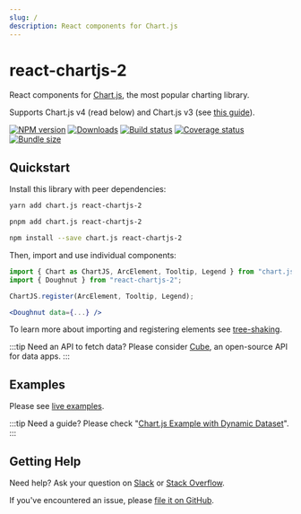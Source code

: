 ```yaml
---
slug: /
description: React components for Chart.js
---
```



# react-chartjs-2

<Logo className='logo' width={150} height={150} />

React components for [Chart.js](https://www.chartjs.org), the most popular charting library.

Supports Chart.js v4 (read below) and Chart.js v3 (see [this guide](/docs/chartjs-v3)).

[![NPM version][npm]][npm-url]
[![Downloads][downloads]][downloads-url]
[![Build status][build]][build-url]
[![Coverage status][coverage]][coverage-url]
[![Bundle size][size]][size-url]

[npm]: https://img.shields.io/npm/v/react-chartjs-2.svg
[npm-url]: https://www.npmjs.com/package/react-chartjs-2

[downloads]: https://img.shields.io/npm/dm/react-chartjs-2.svg
[downloads-url]: https://www.npmjs.com/package/react-chartjs-2

[build]: https://img.shields.io/github/workflow/status/reactchartjs/react-chartjs-2/CI.svg
[build-url]: https://github.com/reactchartjs/react-chartjs-2/actions

[coverage]: https://img.shields.io/codecov/c/github/reactchartjs/react-chartjs-2.svg
[coverage-url]: https://app.codecov.io/gh/reactchartjs/react-chartjs-2

[size]: https://img.shields.io/bundlephobia/minzip/react-chartjs-2
[size-url]: https://bundlephobia.com/package/react-chartjs-2

## Quickstart

Install this library with peer dependencies:

<Tabs>
  <TabItem value="yarn" default>

  ```bash
  yarn add chart.js react-chartjs-2
  ```

  </TabItem>
  <TabItem value="pnpm">

  ```bash
  pnpm add chart.js react-chartjs-2
  ```

  </TabItem>
  <TabItem value="npm">

  ```bash
  npm install --save chart.js react-chartjs-2
  ```

  </TabItem>
</Tabs>

Then, import and use individual components:

```jsx
import { Chart as ChartJS, ArcElement, Tooltip, Legend } from "chart.js";
import { Doughnut } from "react-chartjs-2";

ChartJS.register(ArcElement, Tooltip, Legend);

<Doughnut data={...} />
```

To learn more about importing and registering elements see [tree-shaking](https://react-chartjs-2.js.org/docs/migration-to-v4/#tree-shaking).

:::tip Need an API to fetch data?
Please consider [Cube](https://cube.dev/?ref=eco-react-chartjs), an open-source API for data apps.
:::

## Examples

Please see [live examples](/examples).

:::tip Need a guide?
Please check "[Chart.js Example with Dynamic Dataset](https://cube.dev/blog/chart-js-example-with-dynamic-dataset/?ref=eco-react-chartjs)".
:::

## Getting Help

Need help? Ask your question on [Slack](https://slack.cube.dev/?ref=eco-react-chartjs) or [Stack Overflow](https://stackoverflow.com/questions/tagged/react-chartjs-2).

If you've encountered an issue, please [file it on GitHub](https://github.com/reactchartjs/react-chartjs-2/issues).
